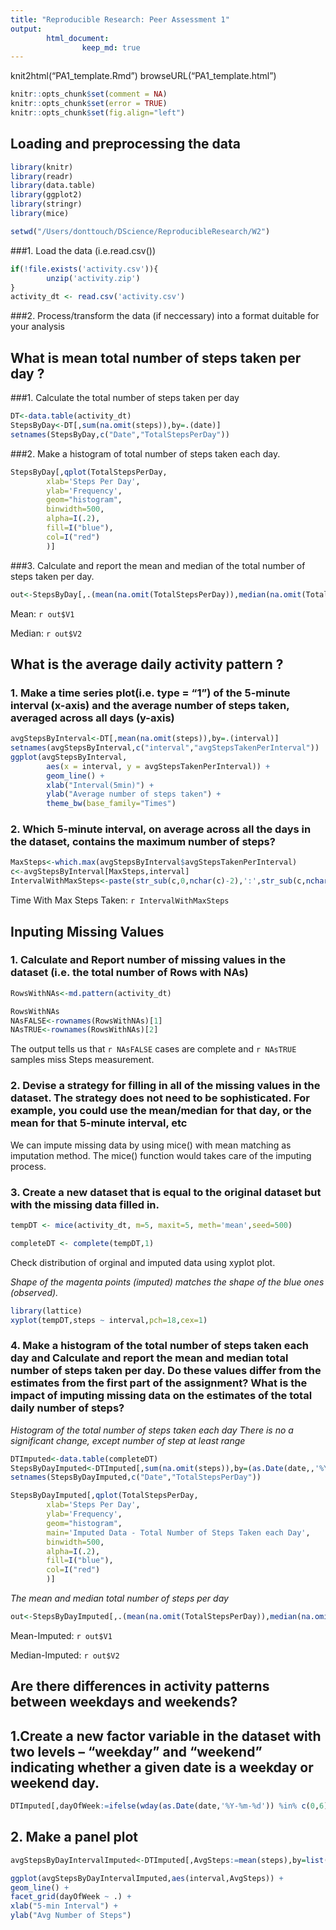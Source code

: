 ```yaml
---
title: "Reproducible Research: Peer Assessment 1"
output: 
        html_document:
                keep_md: true
---
```


knit2html("PA1_template.Rmd")
browseURL("PA1_template.html")

```r
knitr::opts_chunk$set(comment = NA)
knitr::opts_chunk$set(error = TRUE)
knitr::opts_chunk$set(fig.align="left")
```

## Loading and preprocessing the data

```r
library(knitr)
library(readr)
library(data.table)
library(ggplot2)
library(stringr)
library(mice)

setwd("/Users/donttouch/DScience/ReproducibleResearch/W2")
```

###1. Load the data (i.e.read.csv())

```r
if(!file.exists('activity.csv')){
        unzip('activity.zip')
}
activity_dt <- read.csv('activity.csv')
```

###2. Process/transform the data (if neccessary) into a format duitable for your analysis


## What is mean total number of steps taken per day ?

###1. Calculate the total number of steps taken per day 
```r
DT<-data.table(activity_dt)
StepsByDay<-DT[,sum(na.omit(steps)),by=.(date)]
setnames(StepsByDay,c("Date","TotalStepsPerDay"))
```
###2. Make a histogram of total number of steps taken each day.
```r
StepsByDay[,qplot(TotalStepsPerDay,
        xlab='Steps Per Day',
        ylab='Frequency',
        geom="histogram",
        binwidth=500,
        alpha=I(.2),
        fill=I("blue"),
        col=I("red")
        )]
```

###3. Calculate and report the mean and median of the total number of steps taken per day.

```r
out<-StepsByDay[,.(mean(na.omit(TotalStepsPerDay)),median(na.omit(TotalStepsPerDay)))]
```

Mean: `r out$V1`

Median: `r out$V2`


## What is the average daily activity pattern ?

### 1. Make a time series plot(i.e. type = "1") of the 5-minute interval (x-axis) and the average number of steps taken, averaged across all days (y-axis)

```r
avgStepsByInterval<-DT[,mean(na.omit(steps)),by=.(interval)]
setnames(avgStepsByInterval,c("interval","avgStepsTakenPerInterval"))
ggplot(avgStepsByInterval, 
        aes(x = interval, y = avgStepsTakenPerInterval)) +
        geom_line() + 
        xlab("Interval(5min)") +
        ylab("Average number of steps taken") +
        theme_bw(base_family="Times")

```

### 2. Which 5-minute interval, on average across all the days in the dataset, contains the maximum number of steps?

```r
MaxSteps<-which.max(avgStepsByInterval$avgStepsTakenPerInterval)
c<-avgStepsByInterval[MaxSteps,interval]
IntervalWithMaxSteps<-paste(str_sub(c,0,nchar(c)-2),':',str_sub(c,nchar(c)-1,nchar(c)),sep="")

```

Time With Max Steps Taken: `r IntervalWithMaxSteps`

## Inputing Missing Values

### 1. Calculate and Report number of missing values in the dataset (i.e. the total number of Rows with NAs)

```r
RowsWithNAs<-md.pattern(activity_dt)
```
```r
RowsWithNAs
NAsFALSE<-rownames(RowsWithNAs)[1]
NAsTRUE<-rownames(RowsWithNAs)[2]
```
The output tells us that `r NAsFALSE` cases are complete and `r NAsTRUE` samples miss Steps measurement.

### 2. Devise a strategy for filling in all of the missing values in the dataset. The strategy does not need to be sophisticated. For example, you could use the mean/median for that day, or the mean for that 5-minute interval, etc

We can impute missing data by using mice() with mean matching as imputation method. The mice() function would takes care
of the imputing process.

### 3. Create a new dataset that is equal to the original dataset but with the missing data filled in.

```r
tempDT <- mice(activity_dt, m=5, maxit=5, meth='mean',seed=500)
```

```r
completeDT <- complete(tempDT,1)
```

Check distribution of orginal and imputed data using xyplot plot.

*Shape of the magenta points (imputed) matches the shape of the blue ones (observed).*

```r
library(lattice)
xyplot(tempDT,steps ~ interval,pch=18,cex=1)
```

### 4. Make a histogram of the total number of steps taken each day and Calculate and report the mean and median total number of steps taken per day. Do these values differ from the estimates from the first part of the assignment? What is the impact of imputing missing data on the estimates of the total daily number of steps?

*Histogram of the total number of steps taken each day*
*There is no a significant change, except number of step at least range *
```r
DTImputed<-data.table(completeDT)
StepsByDayImputed<-DTImputed[,sum(na.omit(steps)),by=(as.Date(date,,'%Y-%m-%d'))]
setnames(StepsByDayImputed,c("Date","TotalStepsPerDay"))
```
```r
StepsByDayImputed[,qplot(TotalStepsPerDay,
        xlab='Steps Per Day',
        ylab='Frequency',
        geom="histogram",
        main='Imputed Data - Total Number of Steps Taken each Day',
        binwidth=500,
        alpha=I(.2),
        fill=I("blue"),
        col=I("red")
        )]
```

*The mean and median total number of steps per day*

```r
out<-StepsByDayImputed[,.(mean(na.omit(TotalStepsPerDay)),median(na.omit(TotalStepsPerDay)))]
```

Mean-Imputed: `r out$V1`

Median-Imputed: `r out$V2`

## Are there differences in activity patterns between weekdays and weekends?

## 1.Create a new factor variable in the dataset with two levels – “weekday” and “weekend” indicating whether a given date is a weekday or weekend day.

```r
DTImputed[,dayOfWeek:=ifelse(wday(as.Date(date,'%Y-%m-%d')) %in% c(0,6), 'weekend', 'weekday')]
```

## 2. Make a panel plot

```r
avgStepsByDayIntervalImputed<-DTImputed[,AvgSteps:=mean(steps),by=list(interval,dayOfWeek)]
```

```r
ggplot(avgStepsByDayIntervalImputed,aes(interval,AvgSteps)) +
geom_line() +
facet_grid(dayOfWeek ~ .) +
xlab("5-min Interval") +
ylab("Avg Number of Steps")
```